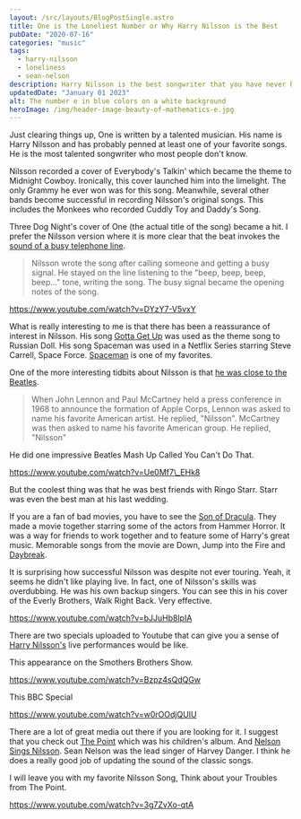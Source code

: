 ```yaml
---
layout: /src/layouts/BlogPostSingle.astro
title: One is the Loneliest Number or Why Harry Nilsson is the Best
pubDate: "2020-07-16"
categories: "music"
tags: 
  - harry-nilsson
  - loneliness
  - sean-nelson
description: Harry Nilsson is the best songwriter that you have never heard of. He is more than the author of one is the loneliest number.
updatedDate: "January 01 2023"
alt: The number e in blue colors on a white background
heroImage: /img/header-image-beauty-of-mathematics-e.jpg
---
```


Just clearing things up, One is written by a talented musician. His name is Harry Nilsson and has probably penned at least one of your favorite songs. He is the most talented songwriter who most people don't know.

Nilsson recorded a cover of Everybody's Talkin' which became the theme to Midnight Cowboy. Ironically, this cover launched him into the limelight. The only Grammy he ever won was for this song. Meanwhile, several other bands become successful in recording Nilsson's original songs. This includes the Monkees who recorded Cuddly Toy and Daddy's Song.

Three Dog Night's cover of One (the actual title of the song) became a hit. I prefer the Nilsson version where it is more clear that the beat invokes the [sound of a busy telephone line](https://en.wikipedia.org/wiki/One_(Harry_Nilsson_song)).

> Nilsson wrote the song after calling someone and getting a busy signal. He stayed on the line listening to the "beep, beep, beep, beep..." tone, writing the song. The busy signal became the opening notes of the song.

https://www.youtube.com/watch?v=DYzY7-V5vxY

What is really interesting to me is that there has been a reassurance of interest in Nilsson. His song [Gotta Get Up](https://www.youtube.com/watch?v=6jRh2PRa1tU) was used as the theme song to Russian Doll. His song Spaceman was used in a Netflix Series starring Steve Carrell, Space Force. [Spaceman](https://www.youtube.com/watch?v=fND5WUxwi_Y) is one of my favorites.

One of the more interesting tidbits about Nilsson is that [he was close to the Beatles](https://en.wikipedia.org/wiki/Harry_Nilsson).

> When John Lennon and Paul McCartney held a press conference in 1968 to announce the formation of Apple Corps, Lennon was asked to name his favorite American artist. He replied, "Nilsson". McCartney was then asked to name his favorite American group. He replied, "Nilsson"

He did one impressive Beatles Mash Up Called You Can't Do That.

https://www.youtube.com/watch?v=Ue0Mf7\_EHk8

But the coolest thing was that he was best friends with Ringo Starr. Starr was even the best man at his last wedding.

If you are a fan of bad movies, you have to see the [Son of Dracula](https://www.youtube.com/watch?v=cfkHN_QxNcw). They made a movie together starring some of the actors from Hammer Horror. It was a way for friends to work together and to feature some of Harry's great music. Memorable songs from the movie are Down, Jump into the Fire and [Daybreak](https://www.youtube.com/watch?v=ZI0ieDfbRWg).

It is surprising how successful Nilsson was despite not ever touring. Yeah, it seems he didn't like playing live. In fact, one of Nilsson's skills was overdubbing. He was his own backup singers. You can see this in his cover of the Everly Brothers, Walk Right Back. Very effective.

https://www.youtube.com/watch?v=bJJuHb8lpIA

There are two specials uploaded to Youtube that can give you a sense of [Harry Nilsson's](https://beautyofmathematics.com/tag/harry-nilsson/) live performances would be like.

This appearance on the Smothers Brothers Show.

https://www.youtube.com/watch?v=Bzpz4sQdQGw

This BBC Special

https://www.youtube.com/watch?v=w0rOOdjQUIU

There are a lot of great media out there if you are looking for it. I suggest that you check out [The Point](https://www.npr.org/2020/02/15/806149966/50-years-of-the-point-harry-nilsson-s-wonderful-weird-musical-fable) which was his children's album. And [Nelson Sings Nilsson](https://soundcloud.com/actualseannelson/sets/nelson-sings-nilsson-2019). Sean Nelson was the lead singer of Harvey Danger. I think he does a really good job of updating the sound of the classic songs.

I will leave you with my favorite Nilsson Song, Think about your Troubles from The Point.

https://www.youtube.com/watch?v=3g7ZvXo-qtA
